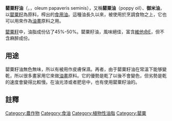 '''罌粟籽油'''（{{lang-en|Poppyseed oil}}，{{lang|en|poppy seed oil}}，oleum papaveris seminis），又稱'''罌粟油'''（poppy oil）、'''御米油'''，以[[罌粟籽|罌粟籽]]為原料，榨出的[[食用油|食用油]]。這種油長久以來，被使用於烹調食物之上，它也可以用來作為[[油畫|油畫]]原料之用。

[[罌粟籽|罌粟籽]]中，油脂成份佔了45%-50%。罌粟籽油，風味絕佳，富含[[維他命E|維他命E]]，但不含麻醉成份。

==用途==
罌粟籽油無色無味，所以有被用作皮膚保濕。再者，由于罌粟籽油在常溫下能够變乾，所以很多畫家用它來做[[油畫|油畫]]原料。它的優勢是乾了以後不會變色，但劣勢是乾的速度會變得比較慢。在油光漆或者肥皂中，也有使用罌粟籽油的。
==註釋==
{{reflist}}
[[Category:農作物|Category:農作物]]
[[Category:食油|Category:食油]]
[[Category:植物性油脂|Category:植物性油脂]]
[[Category:罌粟|Category:罌粟]]